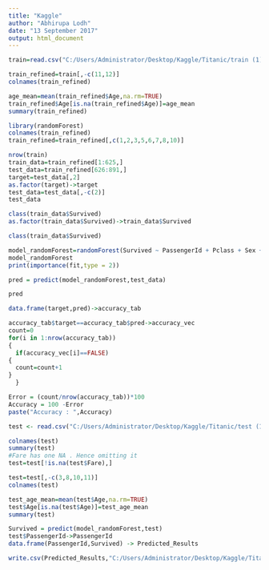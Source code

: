 ---
title: "Kaggle"
author: "Abhirupa Lodh"
date: "13 September 2017"
output: html_document
---

```{r}
train=read.csv("C:/Users/Administrator/Desktop/Kaggle/Titanic/train (1).csv")
```

```{r}
train_refined=train[,-c(11,12)]
colnames(train_refined)

```

```{r}
age_mean=mean(train_refined$Age,na.rm=TRUE)
train_refined$Age[is.na(train_refined$Age)]=age_mean
summary(train_refined)

```

```{r}
library(randomForest)
colnames(train_refined)
train_refined=train_refined[,c(1,2,3,5,6,7,8,10)]

```


```{r}
nrow(train)
train_data=train_refined[1:625,]
test_data=train_refined[626:891,]
target=test_data[,2]
as.factor(target)->target
test_data=test_data[,-c(2)]
test_data

```
```{r}
class(train_data$Survived)
as.factor(train_data$Survived)->train_data$Survived
```

```{r}
class(train_data$Survived)
```

```{r}
model_randomForest=randomForest(Survived ~ PassengerId + Pclass + Sex + Age +  SibSp + Parch + Fare, data = train_data)
model_randomForest
print(importance(fit,type = 2)) 
```



```{r}
pred = predict(model_randomForest,test_data)
```


```{r}
pred
```

```{r}
data.frame(target,pred)->accuracy_tab
```

```{r}
accuracy_tab$target==accuracy_tab$pred->accuracy_vec
count=0
for(i in 1:nrow(accuracy_tab))
{
  if(accuracy_vec[i]==FALSE)
{
  count=count+1
}
  }

Error = (count/nrow(accuracy_tab))*100
Accuracy = 100 -Error
paste("Accuracy : ",Accuracy)
```

```{r}

test <- read.csv("C:/Users/Administrator/Desktop/Kaggle/Titanic/test (1).csv")

```

```{r}
colnames(test)
summary(test)
#Fare has one NA . Hence omitting it
test=test[!is.na(test$Fare),]
```

```{r}
test=test[,-c(3,8,10,11)]
colnames(test)
```

```{r}
test_age_mean=mean(test$Age,na.rm=TRUE)
test$Age[is.na(test$Age)]=test_age_mean
summary(test)
```

```{r}
Survived = predict(model_randomForest,test)
test$PassengerId->PassengerId
data.frame(PassengerId,Survived) -> Predicted_Results
```

```{r}
write.csv(Predicted_Results,"C:/Users/Administrator/Desktop/Kaggle/Titanic/survival_prediction.csv",row.names = F)
```

